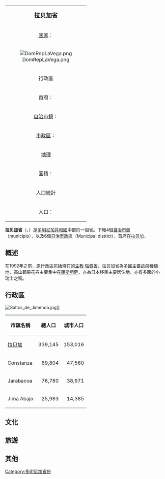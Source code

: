 {| class="infobox bordered" align=right cellpadding=4 cellspacing=0 width=275 style="clear:right; margin: 0 0 1em 1em; background: #f9f9f9; font-size: 95%;"
|-
|colspan=2 align=center bgcolor="#BFDFFF"|<big>'''拉贝加省'''</big>
|-
|[[國家|國家]]：|| [[多明尼加共和國|多明尼加共和國]]
|-
! colspan="3" | [[File:DomRepLaVega.png|center]]
|-
!colspan=2 align=center bgcolor="#BFDFFF"|行政區
|-
|首府：||[[拉贝加|拉贝加]]
|-
|[[自治市鎮|自治市鎮]]：||4個 
|-
|[[市轄區|市政區]]：||6個
|-
!colspan=2 align=center bgcolor="#BFDFFF"|[[地理|地理]]
|-
|面積：||2287,24 km² 
|-
!colspan=2 align=center bgcolor="#BFDFFF"|人口統計
|-
|人口：||511,712人（2008年統計）
|}

'''拉贝加省'''（{{lang-es|Provincia de La Vega}}，{{IPA-es|la ˈβeɣa}}）是[[多明尼加共和國|多明尼加共和國]]中部的一個省。下轄4個[[自治市鎮|自治市鎮]]（municipio），以及6個[[市轄區|自治市政區]]（Municipal district），首府在[[拉贝加|拉贝加]]。

== 概述 ==
在1992年之前，原行政區包括現在的[[主教·瑙黎省|主教·瑙黎省]]。拉贝加省為多國主要蔬菜種植地，高山蔬果花卉主要集中在[[康斯坦萨|康斯坦萨]]，亦為日本移民主要居住地，亦有多國的小瑞士之稱。

== 行政區 ==
[[File:Saltos_de_Jimenoa.jpg|thumb]]]]

{| class="wikitable sortable" style="font-size:95%;"
! 市鎮名稱
! 總人口
! 城市人口
|-----
| [[拉贝加|拉贝加]] || align="right" | 339,145 || align="right" | 153,016
|-----
| Constanza || align="right" | 69,804 || align="right" | 47,560
|-----
| Jarabacoa || align="right" | 76,780 || align="right" | 38,971
|-----
| Jima Abajo || align="right" | 25,983 || align="right" | 14,385
|}

{{clear}}
== 文化 ==

== 旅遊 ==

== 其他 ==

{{多明尼加共和國各省}}

[[Category:多明尼加省份|Category:多明尼加省份]]